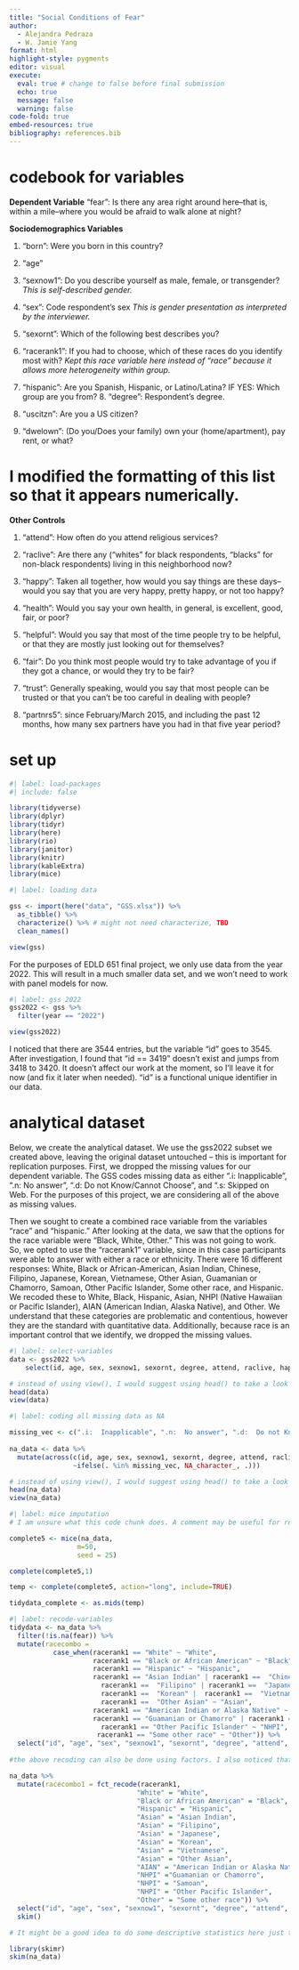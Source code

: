 ```yaml
---
title: "Social Conditions of Fear"
author:
  - Alejandra Pedraza
  - W. Jamie Yang
format: html
highlight-style: pygments
editor: visual
execute:
  eval: true # change to false before final submission
  echo: true
  message: false
  warning: false
code-fold: true
embed-resources: true
bibliography: references.bib
---
```


# codebook for variables

**Dependent Variable** "fear": Is there any area right around here--that is, within a mile--where you would be afraid to walk alone at night?

**Sociodemographics Variables**

1.  "born": Were you born in this country?

2.  "age"

3.  "sexnow1": Do you describe yourself as male, female, or transgender? *This is self-described gender.*

4.  "sex": Code respondent's sex *This is gender presentation as interpreted by the interviewer.*

5.  "sexornt": Which of the following best describes you?

6.  "racerank1": If you had to choose, which of these races do you identify most with? *Kept this race variable here instead of "race" because it allows more heterogeneity within group.*

7.  "hispanic": Are you Spanish, Hispanic, or Latino/Latina? IF YES: Which group are you from? 8. "degree": Respondent's degree.

8.  "uscitzn": Are you a US citizen?

9.  "dwelown": (Do you/Does your family) own your (home/apartment), pay rent, or what?

# I modified the formatting of this list so that it appears numerically.

**Other Controls**

1.  "attend": How often do you attend religious services?

2.  "raclive": Are there any ("whites" for black respondents, "blacks" for non-black respondents) living in this neighborhood now?

3.  "happy": Taken all together, how would you say things are these days--would you say that you are very happy, pretty happy, or not too happy?

4.  "health": Would you say your own health, in general, is excellent, good, fair, or poor?

5.  "helpful": Would you say that most of the time people try to be helpful, or that they are mostly just looking out for themselves?

6.  "fair": Do you think most people would try to take advantage of you if they got a chance, or would they try to be fair?

7.  "trust": Generally speaking, would you say that most people can be trusted or that you can't be too careful in dealing with people?

8.  "partnrs5": since February/March 2015, and including the past 12 months, how many sex partners have you had in that five year period?

# set up

```r
#| label: load-packages
#| include: false

library(tidyverse)
library(dplyr)
library(tidyr)
library(here)
library(rio)
library(janitor)
library(knitr)
library(kableExtra)
library(mice)
```

```r
#| label: loading data 

gss <- import(here("data", "GSS.xlsx")) %>%
  as_tibble() %>% 
  characterize() %>% # might not need characterize, TBD
  clean_names()

view(gss)
```

For the purposes of EDLD 651 final project, we only use data from the year 2022. This will result in a much smaller data set, and we won't need to work with panel models for now.

```r
#| label: gss 2022
gss2022 <- gss %>% 
  filter(year == "2022") 

view(gss2022)
```

I noticed that there are 3544 entries, but the variable "id" goes to 3545. After investigation, I found that "id == 3419" doesn't exist and jumps from 3418 to 3420. It doesn't affect our work at the moment, so I'll leave it for now (and fix it later when needed). "id" is a functional unique identifier in our data.

# analytical dataset

Below, we create the analytical dataset. We use the gss2022 subset we created above, leaving the original dataset untouched -- this is important for replication purposes. First, we dropped the missing values for our dependent variable. The GSS codes missing data as either ".i: Inapplicable", ".n: No answer", ".d: Do not Know/Cannot Choose", and ".s: Skipped on Web. For the purposes of this project, we are considering all of the above as missing values.

Then we sought to create a combined race variable from the variables "race" and "hispanic." After looking at the data, we saw that the options for the race variable were "Black, White, Other." This was not going to work. So, we opted to use the "racerank1" variable, since in this case participants were able to answer with either a race or ethnicity. There were 16 different responses: White, Black or African-American, Asian Indian, Chinese, Filipino, Japanese, Korean, Vietnamese, Other Asian, Guamanian or Chamorro, Samoan, Other Pacific Islander, Some other race, and Hispanic. We recoded these to White, Black, Hispanic, Asian, NHPI (Native Hawaiian or Pacific Islander), AIAN (American Indian, Alaska Native), and Other. We understand that these categories are problematic and contentious, however they are the standard with quantitative data. Additionally, because race is an important control that we identify, we dropped the missing values.

```r
#| label: select-variables
data <- gss2022 %>% 
    select(id, age, sex, sexnow1, sexornt, degree, attend, raclive, happy, health, helpful, fair, trust, fear, partnrs5, racerank1, uscitzn, dwelown) 

# instead of using view(), I would suggest using head() to take a look at the data within quarto.  
head(data)
view(data)

```

```r
#| label: coding all missing data as NA 

missing_vec <- c(".i:  Inapplicable", ".n:  No answer", ".d:  Do not Know/Cannot Choose", ".s:  Skipped on Web")
	
na_data <- data %>% 
  mutate(across(c(id, age, sex, sexnow1, sexornt, degree, attend, raclive, happy, health, helpful, fair, trust, fear, partnrs5, racerank1, uscitzn, dwelown), 
                ~ifelse(. %in% missing_vec, NA_character_, .)))

# instead of using view(), I would suggest using head() to take a look at the data within quarto.  
head(na_data)
view(na_data)

```

```r
#| label: mice imputation
# I am unsure what this code chunk does. A comment may be useful for reproducibility. 

complete5 <- mice(na_data, 
                 m=50, 
                 seed = 25)

complete(complete5,1)

temp <- complete(complete5, action="long", include=TRUE)

tidydata_complete <- as.mids(temp)

```

```r
#| label: recode-variables
tidydata <- na_data %>% 
  filter(!is.na(fear)) %>% 
  mutate(racecombo = 
           case_when(racerank1 == "White" ~ "White",
                     racerank1 == "Black or African American" ~ "Black",
                     racerank1 == "Hispanic" ~ "Hispanic",
                     racerank1 == "Asian Indian" | racerank1 ==  "Chinese" |
                       racerank1 ==  "Filipino" | racerank1 ==  "Japanese" | 
                       racerank1 ==  "Korean" |  racerank1 ==  "Vietnamese" |
                       racerank1 ==  "Other Asian" ~ "Asian",
                     racerank1 == "American Indian or Alaska Native" ~ "AIAN",
                     racerank1 == "Guamanian or Chamorro" | racerank1 == "Samoan" |
                       racerank1 == "Other Pacific Islander" ~ "NHPI",
                      racerank1 == "Some other race" ~ "Other")) %>% 
  select("id", "age", "sex", "sexnow1", "sexornt", "degree", "attend", "raclive", "happy", "health", "helpful", "fair", "trust", "fear",  "partnrs5", "racecombo", "uscitzn", "dwelown") 
  
#the above recoding can also be done using factors. I also noticed that the results were difficult. 

na_data %>%
  mutate(racecombo1 = fct_recode(racerank1,
                                "White" = "White",
                                "Black or African American" = "Black",
                                "Hispanic" = "Hispanic",
                                "Asian" = "Asian Indian",
                                "Asian" = "Filipino",
                                "Asian" = "Japanese",
                                "Asian" = "Korean",
                                "Asian" = "Vietnamese",
                                "Asian" = "Other Asian",
                                "AIAN" = "American Indian or Alaska Native",
                                "NHPI" ="Guamanian or Chamorro",
                                "NHPI" = "Samoan",
                                "NHPI" = "Other Pacific Islander",
                                "Other" = "Some other race")) %>%
  select("id", "age", "sex", "sexnow1", "sexornt", "degree", "attend", "raclive", "happy", "health", "helpful", "fair", "trust", "fear",  "partnrs5", "racecombo1", "uscitzn", "dwelown") %>%
  skim()

# It might be a good idea to do some descriptive statistics here just to have a quick look at your data. I'm using skimr here to inspect the data.

library(skimr)
skim(na_data)
```
